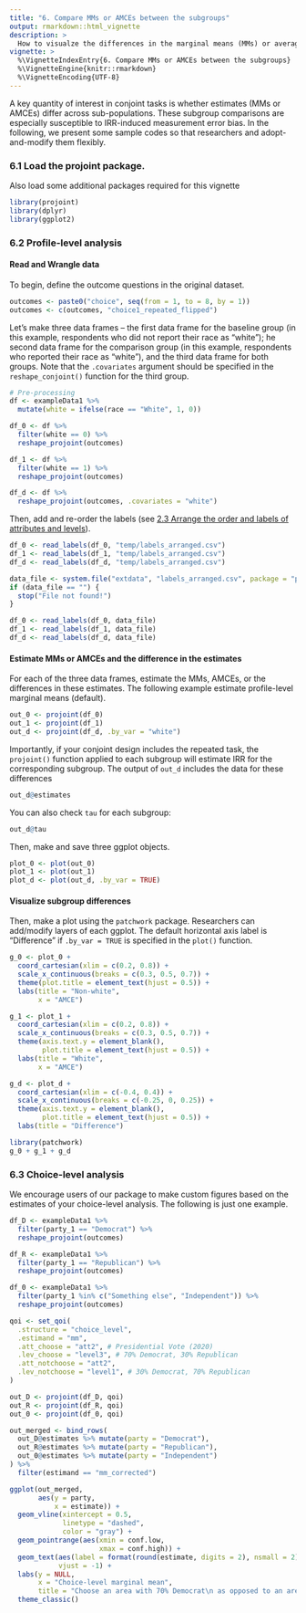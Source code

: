 ```yaml
---
title: "6. Compare MMs or AMCEs between the subgroups"
output: rmarkdown::html_vignette
description: >
  How to visualze the differences in the marginal means (MMs) or average marginal component effects (AMCEs)
vignette: >
  %\VignetteIndexEntry{6. Compare MMs or AMCEs between the subgroups}
  %\VignetteEngine{knitr::rmarkdown}
  %\VignetteEncoding{UTF-8}
---
```


A key quantity of interest in conjoint tasks is whether estimates (MMs or AMCEs) differ across sub-populations. These subgroup comparisons are especially susceptible to IRR-induced measurement error bias. In the following, we present some sample codes so that researchers and adopt-and-modify them flexibly.

### 6.1 Load the projoint package. 

Also load some additional packages required for this vignette

```r
library(projoint)
library(dplyr)
library(ggplot2)
```

### 6.2 Profile-level analysis

#### Read and Wrangle data

To begin, define the outcome questions in the original dataset. 

```r
outcomes <- paste0("choice", seq(from = 1, to = 8, by = 1))
outcomes <- c(outcomes, "choice1_repeated_flipped")
```

Let's make three data frames -- the first data frame for the baseline group (in this example, respondents who did not report their race as "white"); he second data frame for the comparison group (in this example, respondents who reported their race as "white"), and the third data frame for both groups. Note that the `.covariates` argument should be specified in the `reshape_conjoint()` function for the third group.

```r
# Pre-processing
df <- exampleData1 %>% 
  mutate(white = ifelse(race == "White", 1, 0))

df_0 <- df %>% 
  filter(white == 0) %>% 
  reshape_projoint(outcomes)

df_1 <- df %>% 
  filter(white == 1) %>% 
  reshape_projoint(outcomes)

df_d <- df %>% 
  reshape_projoint(outcomes, .covariates = "white") 
```

Then, add and re-order the labels (see [2.3 Arrange the order and labels of attributes and levels](https://yhoriuchi.github.io/projoint/articles/02-wrangle.html#arrange-the-order-and-labels-of-attributes-and-levels})).

```r
df_0 <- read_labels(df_0, "temp/labels_arranged.csv")
df_1 <- read_labels(df_1, "temp/labels_arranged.csv")
df_d <- read_labels(df_d, "temp/labels_arranged.csv")
```

```r
data_file <- system.file("extdata", "labels_arranged.csv", package = "projoint")
if (data_file == "") {
  stop("File not found!")
}

df_0 <- read_labels(df_0, data_file)
df_1 <- read_labels(df_1, data_file)
df_d <- read_labels(df_d, data_file)
```

#### Estimate MMs or AMCEs and the difference in the estimates

For each of the three data frames, estimate the MMs, AMCEs, or the differences in these estimates. The following example estimate profile-level marginal means (default).
```r
out_0 <- projoint(df_0)
out_1 <- projoint(df_1)
out_d <- projoint(df_d, .by_var = "white")
```

Importantly, if your conjoint design includes the repeated task, the `projoint()` function applied to each subgroup will estimate IRR for the corresponding subgroup. The output of `out_d` includes the data for these differences
```r
out_d@estimates
```

You can also check `tau` for each subgroup:
```r
out_d@tau
```
Then, make and save three ggplot objects.

```r
plot_0 <- plot(out_0)
plot_1 <- plot(out_1)
plot_d <- plot(out_d, .by_var = TRUE)
```

#### Visualize subgroup differences

Then, make a plot using the `patchwork` package. Researchers can add/modify layers of each ggplot. The default horizontal axis label is "Difference" if `.by_var = TRUE` is specified in the `plot()` function.

```r
g_0 <- plot_0 +
  coord_cartesian(xlim = c(0.2, 0.8)) +
  scale_x_continuous(breaks = c(0.3, 0.5, 0.7)) +
  theme(plot.title = element_text(hjust = 0.5)) +
  labs(title = "Non-white", 
       x = "AMCE")

g_1 <- plot_1 + 
  coord_cartesian(xlim = c(0.2, 0.8)) +
  scale_x_continuous(breaks = c(0.3, 0.5, 0.7)) +
  theme(axis.text.y = element_blank(),
        plot.title = element_text(hjust = 0.5)) +
  labs(title = "White",
       x = "AMCE")

g_d <- plot_d + 
  coord_cartesian(xlim = c(-0.4, 0.4)) +
  scale_x_continuous(breaks = c(-0.25, 0, 0.25)) +
  theme(axis.text.y = element_blank(),
        plot.title = element_text(hjust = 0.5)) +
  labs(title = "Difference")

library(patchwork)
g_0 + g_1 + g_d 
```

### 6.3 Choice-level analysis

We encourage users of our package to make custom figures based on the estimates of your choice-level analysis. The following is just one example.

```r

df_D <- exampleData1 %>% 
  filter(party_1 == "Democrat") %>% 
  reshape_projoint(outcomes)

df_R <- exampleData1 %>% 
  filter(party_1 == "Republican") %>% 
  reshape_projoint(outcomes)

df_0 <- exampleData1 %>% 
  filter(party_1 %in% c("Something else", "Independent")) %>% 
  reshape_projoint(outcomes)

qoi <- set_qoi(
  .structure = "choice_level",
  .estimand = "mm",
  .att_choose = "att2", # Presidential Vote (2020)
  .lev_choose = "level3", # 70% Democrat, 30% Republican 
  .att_notchoose = "att2", 
  .lev_notchoose = "level1", # 30% Democrat, 70% Republican
)

out_D <- projoint(df_D, qoi)
out_R <- projoint(df_R, qoi)
out_0 <- projoint(df_0, qoi)

out_merged <- bind_rows(
  out_D@estimates %>% mutate(party = "Democrat"),
  out_R@estimates %>% mutate(party = "Republican"),
  out_0@estimates %>% mutate(party = "Independent")
) %>% 
  filter(estimand == "mm_corrected")

ggplot(out_merged, 
       aes(y = party,
           x = estimate)) +
  geom_vline(xintercept = 0.5,
             linetype = "dashed", 
             color = "gray") +
  geom_pointrange(aes(xmin = conf.low,
                      xmax = conf.high)) +
  geom_text(aes(label = format(round(estimate, digits = 2), nsmall = 2)),
            vjust = -1) +
  labs(y = NULL,
       x = "Choice-level marginal mean", 
       title = "Choose an area with 70% Democrat\n as opposed to an area with 30% Democrat") +
  theme_classic()


```